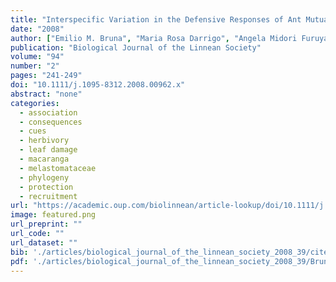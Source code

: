 ```yaml
---
title: "Interspecific Variation in the Defensive Responses of Ant Mutualists to Plant Volatiles"
date: "2008"
author: ["Emilio M. Bruna", "Maria Rosa Darrigo", "Angela Midori Furuya Pacheco", "Heraldo L. Vasconcelos"]
publication: "Biological Journal of the Linnean Society"
volume: "94"
number: "2"
pages: "241-249"
doi: "10.1111/j.1095-8312.2008.00962.x"
abstract: "none"
categories: 
  - association
  - consequences
  - cues
  - herbivory
  - leaf damage
  - macaranga
  - melastomataceae
  - phylogeny
  - protection
  - recruitment
url: "https://academic.oup.com/biolinnean/article-lookup/doi/10.1111/j.1095-8312.2008.00962.x"
image: featured.png
url_preprint: ""
url_code: ""
url_dataset: ""
bib: './articles/biological_journal_of_the_linnean_society_2008_39/cite.bib'
pdf: './articles/biological_journal_of_the_linnean_society_2008_39/Bruna_et_al_2008.pdf'
---
```

